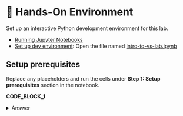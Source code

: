 # 📘 Hands-On Environment

Set up an interactive Python development environment for this lab.

* [Running Jupyter Notebooks](https://mongodb-developer.github.io/ai-rag-lab/docs/dev-env/jupyter-notebooks)
* [Set up dev environment](https://mongodb-developer.github.io/ai-rag-lab/docs/dev-env/dev-setup): Open the file named [intro-to-vs-lab.ipynb](https://github.com/mongodb-developer/genai-devday-notebooks/blob/main/intro-to-vs-lab.ipynb)

## Setup prerequisites

Replace any placeholders and run the cells under **Step 1: Setup prerequisites** section in the notebook.

**CODE_BLOCK_1**

<details>
<summary>Answer</summary>
<div>

```Python
mongodb_client[DB_NAME][COLLECTION_NAME]
```

</div>
</details>